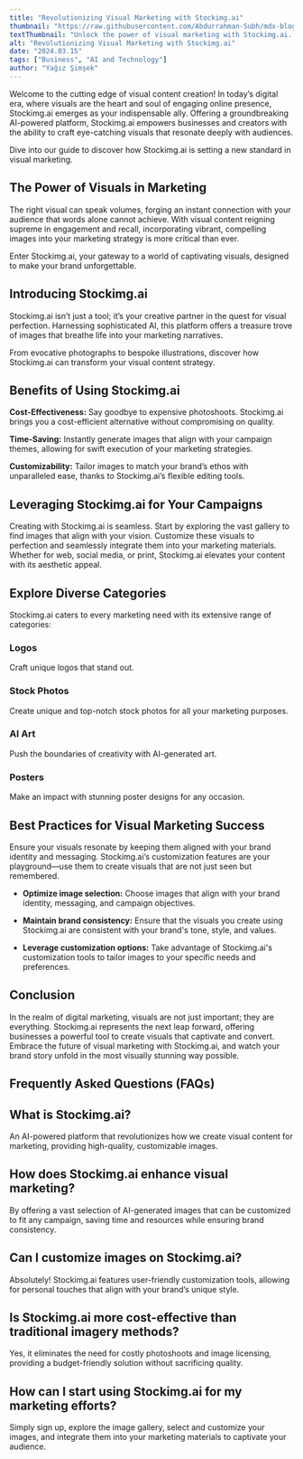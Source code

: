 ```yaml
---
title: "Revolutionizing Visual Marketing with Stockimg.ai"
thumbnail: "https://raw.githubusercontent.com/Abdurrahman-Subh/mdx-blog/main/images/revolution-marketing.png"
textThumbnail: "Unlock the power of visual marketing with Stockimg.ai. Our AI-powered platform offers high-quality images for your marketing campaigns, from stock photos to custom logos and posters. Explore our vast library of images and revolutionize your marketing strategy today!"
alt: "Revolutionizing Visual Marketing with Stockimg.ai"
date: "2024.03.15"
tags: ["Business", "AI and Technology"]
author: "Yağız Şimşek"
---
```


<CustomImage
    src="https://raw.githubusercontent.com/Abdurrahman-Subh/mdx-blog/main/images/revolution-marketing.png"
    alt="Revolutionizing Visual Marketing with Stockimg.ai"
/>

Welcome to the cutting edge of visual content creation! In today’s digital era, where visuals are the heart and soul of engaging online presence, Stockimg.ai emerges as your indispensable ally. Offering a groundbreaking AI-powered platform, Stockimg.ai empowers businesses and creators with the ability to craft eye-catching visuals that resonate deeply with audiences.

Dive into our guide to discover how Stockimg.ai is setting a new standard in visual marketing.

## The Power of Visuals in Marketing

The right visual can speak volumes, forging an instant connection with your audience that words alone cannot achieve. With visual content reigning supreme in engagement and recall, incorporating vibrant, compelling images into your marketing strategy is more critical than ever.

Enter Stockimg.ai, your gateway to a world of captivating visuals, designed to make your brand unforgettable.

## Introducing Stockimg.ai

Stockimg.ai isn’t just a tool; it’s your creative partner in the quest for visual perfection. Harnessing sophisticated AI, this platform offers a treasure trove of images that breathe life into your marketing narratives.

From evocative photographs to bespoke illustrations, discover how Stockimg.ai can transform your visual content strategy.

## Benefits of Using Stockimg.ai

**Cost-Effectiveness:** Say goodbye to expensive photoshoots. Stockimg.ai brings you a cost-efficient alternative without compromising on quality.

**Time-Saving:** Instantly generate images that align with your campaign themes, allowing for swift execution of your marketing strategies.

**Customizability:** Tailor images to match your brand’s ethos with unparalleled ease, thanks to Stockimg.ai’s flexible editing tools.

## Leveraging Stockimg.ai for Your Campaigns

Creating with Stockimg.ai is seamless. Start by exploring the vast gallery to find images that align with your vision. Customize these visuals to perfection and seamlessly integrate them into your marketing materials. Whether for web, social media, or print, Stockimg.ai elevates your content with its aesthetic appeal.

## Explore Diverse Categories

Stockimg.ai caters to every marketing need with its extensive range of categories:

### Logos 
<CustomImage
    src="https://media.stockimg.ai/dalle-logo/V3sRHHrqJJM5.png"
    alt="Logo example"
/>

Craft unique logos that stand out.

### Stock Photos
<CustomImage
    src="https://raw.githubusercontent.com/Abdurrahman-Subh/mdx-blog/main/images/porsche.png"
    alt="stock photo example"
/>

Create unique and top-notch stock photos for all your marketing purposes.

### AI Art
<CustomImage
    src="https://raw.githubusercontent.com/Abdurrahman-Subh/mdx-blog/main/images/art2.png"
    alt="ai art example"
/>

Push the boundaries of creativity with AI-generated art.

### Posters
<CustomImage
    src="https://raw.githubusercontent.com/Abdurrahman-Subh/mdx-blog/main/images/poster2.png"
    alt="poster example"
/>

Make an impact with stunning poster designs for any occasion.

## Best Practices for Visual Marketing Success

Ensure your visuals resonate by keeping them aligned with your brand identity and messaging. Stockimg.ai’s customization features are your playground—use them to create visuals that are not just seen but remembered.

- **Optimize image selection:** Choose images that align with your brand identity, messaging, and campaign objectives.

- **Maintain brand consistency:** Ensure that the visuals you create using Stockimg.ai are consistent with your brand's tone, style, and values.

- **Leverage customization options:** Take advantage of Stockimg.ai's customization tools to tailor images to your specific needs and preferences.

## Conclusion

In the realm of digital marketing, visuals are not just important; they are everything. Stockimg.ai represents the next leap forward, offering businesses a powerful tool to create visuals that captivate and convert. Embrace the future of visual marketing with Stockimg.ai, and watch your brand story unfold in the most visually stunning way possible.

## Frequently Asked Questions (FAQs)

## What is Stockimg.ai?

An AI-powered platform that revolutionizes how we create visual content for marketing, providing high-quality, customizable images.

## How does Stockimg.ai enhance visual marketing?

By offering a vast selection of AI-generated images that can be customized to fit any campaign, saving time and resources while ensuring brand consistency.

## Can I customize images on Stockimg.ai?

Absolutely! Stockimg.ai features user-friendly customization tools, allowing for personal touches that align with your brand’s unique style.

## Is Stockimg.ai more cost-effective than traditional imagery methods?

Yes, it eliminates the need for costly photoshoots and image licensing, providing a budget-friendly solution without sacrificing quality.

## How can I start using Stockimg.ai for my marketing efforts?

Simply sign up, explore the image gallery, select and customize your images, and integrate them into your marketing materials to captivate your audience.
